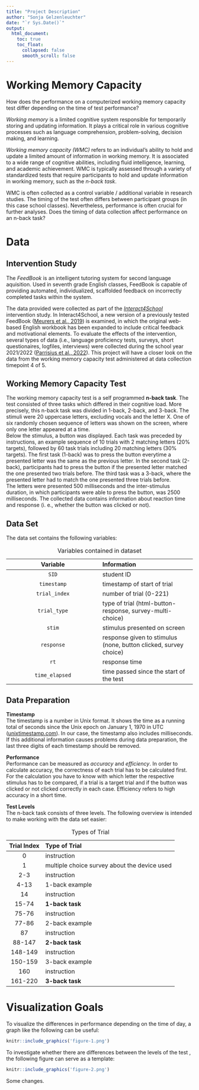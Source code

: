 ```yaml
---
title: "Project Description"
author: "Sonja Gelzenleuchter"
date: "`r Sys.Date()`"
output: 
  html_document:
    toc: true
    toc_float:
      collapsed: false
      smooth_scroll: false
---
```


# Working Memory Capacity  

How does the performance on a computerized working memory capacity test differ depending on the time of test performance?   

*Working memory* is a limited cognitive system responsible for temporarily storing and updating information. It plays a critical role in various cognitive processes such as language comprehension, problem-solving, decision making, and learning.    

*Working memory capacity (WMC)* refers to an individual's ability to hold and update a limited amount of information in working memory. It is associated to a wide range of cognitive abilities, including fluid intelligence, learning, and academic achievement. WMC is typically assessed through a variety of standardized tests that require participants to hold and update information in working memory, such as the *n-back task*.   

WMC is often collected as a control variable / additional variable in research studies. The timing of the test often differs between participant groups (in this case school classes). Nevertheless, performance is often crucial for further analyses. Does the timing of data collection affect performance on an n-back task?

# Data

## Intervention Study

The *FeedBook* is an intelligent tutoring system for second language aquisition. Used in seventh grade English classes, FeedBook is capable of providing automated, individualized, scaffolded feedback on incorrectly completed tasks within the system.   

The data provided were collected as part of the [*Interact4School*](https://interact4school.de/) intervention study. In Interact4School, a new version of a previously tested FeedBook ([Meurers et al., 2019](https://doi.org/10.1017/S0267190519000126)) is examined, in which the original web-based English workbook has been expanded to include critical feedback and motivational elements. To evaluate the effects of the intervention, several types of data (i.e., language proficiency tests, surveys, short questionaires, logfiles, interviews) were collected during the school year 2021/2022 ([Parrisius et al., 2022](https://doi.org/10.23668/psycharchives.8152)). This project will have a closer look on the data from the working memory capacity test administered at data collection timepoint 4 of 5.   

## Working Memory Capacity Test

The working memory capacity test is a self programmed **n-back task**. The test consisted of three tasks which differed in their cognitive load. More precisely, this n-back task was divided in 1-back, 2-back, and 3-back. The stimuli were 20 uppercase letters, excluding vocals and the letter X. One of six randomly chosen sequence of letters was shown on the screen, where only one letter appeared at a time.   
Below the stimulus, a button was displayed. Each task was preceded by instructions, an example sequence of 10 trials with 2 matching letters (20% targets), followed by 60 task trials including 20 matching letters (30% targets). The first task (1-back) was to press the button everytime a presented letter was the same as the previous letter. In the second task (2-back), participants had to press the button if the presented letter matched the one presented two trials before. The third task was a 3-back, where the presented letter had to match the one presented three trials before.    
The letters were presented 500 milliseconds and the inter-stimulus duration, in which participants were able to press the button, was 2500 milliseconds. The collected data contains information about reaction time and response (i. e., whether the button was clicked or not).    

## Data Set

The data set contains the following variables:    

| Variable | Information |
| :--: | :--- |
| `SID` | student ID |
| `timestamp` | timestamp of start of trial |
| `trial_index` | number of trial (0-221) |
| `trial_type` | type of trial (html-button-response, survey-multi-choice) |
| `stim` | stimulus presented on screen |
| `response` | response given to stimulus (none, button clicked, survey choice) |
| `rt` | response time |
| `time_elapsed` | time passed since the start of the test |
: Variables contained in dataset

## Data Preparation

**Timestamp**   
The timestamp is a number in Unix format. It shows the time as a running total of seconds since the Unix epoch on January 1, 1970 in UTC ([unixtimestamp.com](https://www.unixtimestamp.com/)). In our case, the timestamp also includes milliseconds. If this additional information causes problems during data preparation, the last three digits of each timestamp should be removed.    

**Performance**   
Performance can be measured as *accuracy* and *efficiency*. In order to calculate accuracy, the correctness of each trial has to be calculated first. For the calculation you have to know with which letter the respective stimulus has to be compared, if a trial is a target trial and if the button was clicked or not clicked correctly in each case. Efficiency refers to high accuracy in a short time.   

**Test Levels**   
The n-back task consists of three levels. The following overview is intended to make working with the data set easier:

| Trial Index | Type of Trial |
| :--: | :--- |
| 0 | instruction |
| 1 | multiple choice survey about the device used |
| 2-3 | instruction |
| 4-13 | 1-back example |
| 14 | instruction |
| 15-74 | **1-back task** |
| 75-76 | instruction |
| 77-86 | 2-back example |
| 87 | instruction |
| 88-147 | **2-back task** |
| 148-149 | instruction |
| 150-159 | 3-back example |
| 160 | instruction |
| 161-220 | **3-back task** |
: Types of Trial

# Visualization Goals

To visualize the differences in performance depending on the time of day, a graph like the following can be useful:   

```r
knitr::include_graphics('figure-1.png')
```


To investigate whether there are differences between the levels of the test , the following figure can serve as a template:   

```r
knitr::include_graphics('figure-2.png')
```   


Some changes.

